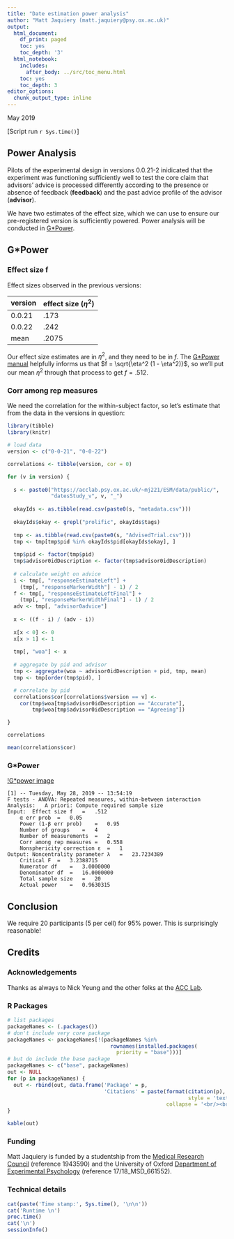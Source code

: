 ```yaml
---
title: "Date estimation power analysis"
author: "Matt Jaquiery (matt.jaquiery@psy.ox.ac.uk)"
output:
  html_document:
    df_print: paged
    toc: yes
    toc_depth: '3'
  html_notebook:
    includes:
      after_body: ../src/toc_menu.html
    toc: yes
    toc_depth: 3
editor_options:
  chunk_output_type: inline
---
```


May 2019

[Script run `r Sys.time()`]

## Power Analysis

Pilots of the experimental design in versions 0.0.21-2 inidicated that the experiment was functioning sufficiently well to test the core claim that advisors' advice is processed differently according to the presence or absence of feedback (**feedback**) and the past advice profile of the advisor (**advisor**).

We have two estimates of the effect size, which we can use to ensure our pre-registered version is sufficiently powered. Power analysis will be conducted in [G*Power](http://www.gpower.hhu.de/). 

## G*Power

### Effect size f

Effect sizes observed in the previous versions:


version | effect size ($\eta^2$)  
:-------|:----------------------
0.0.21  | .173  
0.0.22  | .242  
mean    | .2075  


Our effect size estimates are in $\eta^2$, and they need to be in $f$. The [G*Power manual](http://www.gpower.hhu.de/fileadmin/redaktion/Fakultaeten/Mathematisch-Naturwissenschaftliche_Fakultaet/Psychologie/AAP/gpower/GPowerManual.pdf) helpfully informs us that $f = \sqrt{\eta^2 (1 - \eta^2)}$, so we'll put our mean $\eta^2$ through that process to get $f = .512$.

### Corr among rep measures

We need the correlation for the within-subject factor, so let's estimate that from the data in the versions in question:

```r

library(tibble)
library(knitr)

# load data
version <- c("0-0-21", "0-0-22")

correlations <- tibble(version, cor = 0)

for (v in version) {
  
  s <- paste0("https://acclab.psy.ox.ac.uk/~mj221/ESM/data/public/", 
              "datesStudy_v", v, "_")
  
  okayIds <- as.tibble(read.csv(paste0(s, "metadata.csv")))
  
  okayIds$okay <- grepl("prolific", okayIds$tags)
  
  tmp <- as.tibble(read.csv(paste0(s, "AdvisedTrial.csv")))
  tmp <- tmp[tmp$pid %in% okayIds$pid[okayIds$okay], ]
  
  tmp$pid <- factor(tmp$pid)
  tmp$advisor0idDescription <- factor(tmp$advisor0idDescription)
  
  # calculate weight on advice
  i <- tmp[, "responseEstimateLeft"] + 
    (tmp[, "responseMarkerWidth"] - 1) / 2
  f <- tmp[, "responseEstimateLeftFinal"] + 
    (tmp[, "responseMarkerWidthFinal"] - 1) / 2
  adv <- tmp[, "advisor0advice"]
  
  x <- ((f - i) / (adv - i))
  
  x[x < 0] <- 0
  x[x > 1] <- 1
  
  tmp[, "woa"] <- x
  
  # aggregate by pid and advisor
  tmp <- aggregate(woa ~ advisor0idDescription + pid, tmp, mean)
  tmp <- tmp[order(tmp$pid), ]

  # correlate by pid
  correlations$cor[correlations$version == v] <- 
    cor(tmp$woa[tmp$advisor0idDescription == "Accurate"],
        tmp$woa[tmp$advisor0idDescription == "Agreeing"])

}

correlations

mean(correlations$cor)

```

### G*Power

[!G*power image](../img/dateEstimation_Power-analysis.png)

```
[1] -- Tuesday, May 28, 2019 -- 13:54:19
F tests - ANOVA: Repeated measures, within-between interaction
Analysis:	A priori: Compute required sample size 
Input:	Effect size f	=	.512
	α err prob	=	0.05
	Power (1-β err prob)	=	0.95
	Number of groups	=	4
	Number of measurements	=	2
	Corr among rep measures	=	0.558
	Nonsphericity correction ε	=	1
Output:	Noncentrality parameter λ	=	23.7234389
	Critical F	=	3.2388715
	Numerator df	=	3.0000000
	Denominator df	=	16.0000000
	Total sample size	=	20
	Actual power	=	0.9630315
```

## Conclusion

We require 20 participants (5 per cell) for 95% power. This is surprisingly reasonable!

## Credits 

### Acknowledgements

Thanks as always to Nick Yeung and the other folks at the [ACC Lab](https://www.psy.ox.ac.uk/research/attention-cognitive-control-lab).

### R Packages

```r
# list packages
packageNames <- (.packages())
# don't include very core package
packageNames <- packageNames[!(packageNames %in% 
                                 rownames(installed.packages(
                                   priority = "base")))]
# but do include the base package
packageNames <- c("base", packageNames)
out <- NULL
for (p in packageNames) {
  out <- rbind(out, data.frame('Package' = p, 
                               'Citations' = paste(format(citation(p), 
                                                          style = 'textVersion'), 
                                                   collapse = '<br/><br/>')))
}

kable(out)
```

### Funding

Matt Jaquiery is funded by a studentship from the [Medical Research Council](https://mrc.ukri.org/) (reference 1943590) and the University of Oxford [Department of Experimental Psychology](https://www.psy.ox.ac.uk/) (reference 17/18_MSD_661552).

### Technical details  

```r
cat(paste('Time stamp:', Sys.time(), '\n\n'))
cat('Runtime \n')
proc.time()
cat('\n')
sessionInfo()
```